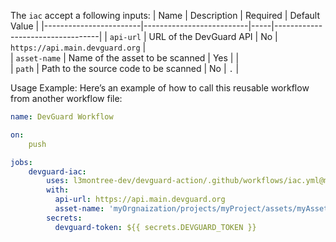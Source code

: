 
<IAC />

  The `iac` accept a following inputs:
  | Name                   | Description                                                                   | Required    | Default Value                                    | 
|------------------------|--------------------------|-----|----------------------------------|
| `api-url`               | URL of the DevGuard API                                                       | No          | `https://api.main.devguard.org`                 |  
| `asset-name`            | Name of the asset to be scanned                                               | Yes         |                                                 |           
| `path`              | Path to the source code to be scanned                                         | No          | `.`                                              | 

Usage Example:
Here’s an example of how to call this reusable workflow from another workflow file:
```yaml copy
name: DevGuard Workflow

on:
    push

jobs:
    devguard-iac:
        uses: l3montree-dev/devguard-action/.github/workflows/iac.yml@main
        with:
          api-url: https://api.main.devguard.org
          asset-name: 'myOrgnaization/projects/myProject/assets/myAsset'
        secrets:
          devguard-token: ${{ secrets.DEVGUARD_TOKEN }}
```

